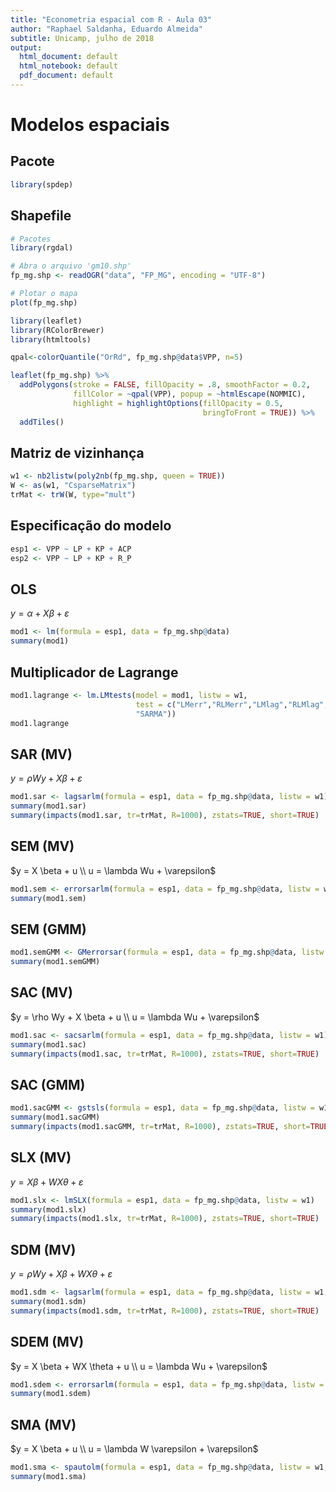 ```yaml
---
title: "Econometria espacial com R - Aula 03"
author: "Raphael Saldanha, Eduardo Almeida"
subtitle: Unicamp, julho de 2018
output:
  html_document: default
  html_notebook: default
  pdf_document: default
---
```


# Modelos espaciais

## Pacote

```r
library(spdep)
```


## Shapefile

```r
# Pacotes
library(rgdal)

# Abra o arquivo 'gm10.shp'
fp_mg.shp <- readOGR("data", "FP_MG", encoding = "UTF-8")

# Plotar o mapa
plot(fp_mg.shp)
```

```r
library(leaflet)
library(RColorBrewer)
library(htmltools)

qpal<-colorQuantile("OrRd", fp_mg.shp@data$VPP, n=5) 

leaflet(fp_mg.shp) %>%
  addPolygons(stroke = FALSE, fillOpacity = .8, smoothFactor = 0.2,
              fillColor = ~qpal(VPP), popup = ~htmlEscape(NOMMIC),
              highlight = highlightOptions(fillOpacity = 0.5,
                                           bringToFront = TRUE)) %>%
  addTiles()
```



## Matriz de vizinhança

```r
w1 <- nb2listw(poly2nb(fp_mg.shp, queen = TRUE))
W <- as(w1, "CsparseMatrix")
trMat <- trW(W, type="mult")
```


## Especificação do modelo

```r
esp1 <- VPP ~ LP + KP + ACP
esp2 <- VPP ~ LP + KP + R_P
```

## OLS

$y = \alpha + X\beta + \varepsilon$

```r
mod1 <- lm(formula = esp1, data = fp_mg.shp@data)
summary(mod1)
```

## Multiplicador de Lagrange

```r
mod1.lagrange <- lm.LMtests(model = mod1, listw = w1,
                            test = c("LMerr","RLMerr","LMlag","RLMlag",
                            "SARMA"))
mod1.lagrange
```

## SAR (MV)

$y = \rho W y + X \beta + \varepsilon$

```r
mod1.sar <- lagsarlm(formula = esp1, data = fp_mg.shp@data, listw = w1)
summary(mod1.sar)
summary(impacts(mod1.sar, tr=trMat, R=1000), zstats=TRUE, short=TRUE)
```

## SEM (MV)

$y = X \beta + u \\ u = \lambda Wu + \varepsilon$

```r
mod1.sem <- errorsarlm(formula = esp1, data = fp_mg.shp@data, listw = w1)
summary(mod1.sem)
```

## SEM (GMM)

```r
mod1.semGMM <- GMerrorsar(formula = esp1, data = fp_mg.shp@data, listw = w1)
summary(mod1.semGMM)
```


## SAC (MV)

$y = \rho Wy + X \beta + u \\ u = \lambda Wu + \varepsilon$

```r
mod1.sac <- sacsarlm(formula = esp1, data = fp_mg.shp@data, listw = w1)
summary(mod1.sac)
summary(impacts(mod1.sac, tr=trMat, R=1000), zstats=TRUE, short=TRUE)
```

## SAC (GMM)

```r
mod1.sacGMM <- gstsls(formula = esp1, data = fp_mg.shp@data, listw = w1)
summary(mod1.sacGMM)
summary(impacts(mod1.sacGMM, tr=trMat, R=1000), zstats=TRUE, short=TRUE)
```



## SLX (MV)

$y = X \beta + WX \theta + \varepsilon$

```r
mod1.slx <- lmSLX(formula = esp1, data = fp_mg.shp@data, listw = w1)
summary(mod1.slx)
summary(impacts(mod1.slx, tr=trMat, R=1000), zstats=TRUE, short=TRUE)
```

## SDM (MV)

$y = \rho Wy + X \beta + WX \theta + \varepsilon$

```r
mod1.sdm <- lagsarlm(formula = esp1, data = fp_mg.shp@data, listw = w1, type = "mixed")
summary(mod1.sdm)
summary(impacts(mod1.sdm, tr=trMat, R=1000), zstats=TRUE, short=TRUE)
```

## SDEM (MV)

$y = X \beta + WX \theta + u \\ u = \lambda Wu + \varepsilon$

```r
mod1.sdem <- errorsarlm(formula = esp1, data = fp_mg.shp@data, listw = w1, etype = "emixed")
summary(mod1.sdem)
```

## SMA (MV)

$y = X \beta + u \\ u = \lambda W \varepsilon + \varepsilon$

```r
mod1.sma <- spautolm(formula = esp1, data = fp_mg.shp@data, listw = w1, family = "SMA")
summary(mod1.sma)
```



